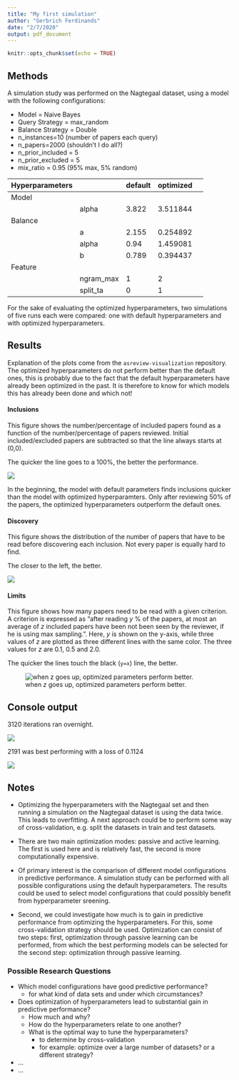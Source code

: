 ```yaml
---
title: "My first simulation"
author: "Gerbrich Ferdinands"
date: "2/7/2020"
output: pdf_document
---
```


```r
knitr::opts_chunk$set(echo = TRUE)
```

## Methods
A simulation study was performed on the Nagtegaal dataset, using a model with the following configurations: 

- Model = Naive Bayes
- Query Strategy = max_random
- Balance Strategy = Double
- n_instances=10 (number of papers each query)
- n_papers=2000 (shouldn't I do all?)
- n_prior_included = 5
- n_prior_excluded = 5
- mix_ratio = 0.95 (95% max, 5% random)


| Hyperparameters |       | default | optimized |   |
|---------|-------|---------|-----------|---|
| Model   |       |         |           |   |
|         | alpha | 3.822     |3.511844   |   |
| Balance |       |         |           |   |
|         |    a  |     2.155 | 0.254892  |   |
|         | alpha |     0.94  | 1.459081  |   |
|         |  b    | 0.789  | 0.394437  |   |   
|Feature  |       |         |           |   |
|         |ngram_max|     1   |   2     |   | 
|         |split_ta|      0   |    1       |   |

For the sake of evaluating the optimized hyperparameters, two simulations of five runs each were compared: one with default hyperparameters and with optimized hyperparameters. 

## Results
  Explanation of the plots come from the ` asreview-visualization` repository.
  The optimized hyperparameters do not perform better than the default ones, this is probably due to the fact that the default hyperparameters have already been optimized in the past. It is therefore to know for which models this has already been done and which not! 

\pagebreak
#### Inclusions

This figure shows the number/percentage of included papers found as a function of the
number/percentage of papers reviewed. Initial included/excluded papers are subtracted so that the line
always starts at (0,0).

The quicker the line goes to a 100%, the better the performance.

![]("figs/myfirstsim/Figure_1.png")

In the beginning, the model with default parameters finds inclusions quicker than the model with optimized hyperparamters.
Only after reviewing 50% of the papers, the optimized hyperparameters outperform the default ones.


\pagebreak
#### Discovery

This figure shows the distribution of the number of papers that have to be read before discovering
each inclusion. Not every paper is equally hard to find.

The closer to the left, the better.

![]("figs/myfirstsim/Figure_2.png")

\pagebreak
#### Limits

This figure shows how many papers need to be read with a given criterion. A criterion is expressed
as "after reading _y_ % of the papers, at most an average of _z_ included papers have been not been
seen by the reviewer, if he is using max sampling.". Here, _y_ is shown on the y-axis, while
three values of _z_ are plotted as three different lines with the same color. The three values for
_z_ are 0.1, 0.5 and 2.0.

The quicker the lines touch the black (`y=x`) line, the better.

![when _z_ goes up, optimized parameters perform better.]("figs/myfirstsim/Figure_3.png")

\pagebreak
## Console output
3120 iterations ran overnight. 

![]("figs/myfirstsim/computation.png")

2191 was best performing with a loss of 0.1124

![]("figs/myfirstsim/optmizationresult.png")


## Notes
- Optimizing the hyperparameters with the Nagtegaal set and then running a simulation on the Nagtegaal dataset is using the data twice. 
  This leads to overfitting. A next approach could be to perform some way of cross-validation, e.g. split the datasets in train and test datasets. 
- There are two main optimization modes: passive and active learning.
  The first is used here and is relatively fast, the second is more computationally expensive. 

- Of primary interest is the comparison of different model configurations in predictive performance. 
  A simulation study can be performed with all possible configurations using the default hyperparameters. 
  The results could be used to select model configurations that could possibly benefit from hyperparameter sreening. 
- Second, we could investigate how much is to gain in predictive performance from optimizing the hyperparameters. 
  For this, some cross-validation strategy should be used. 
  Optimization can consist of two steps: 
  first, optimization through passive learning can be performed, from which the best performing models can be selected for the second step:
  optimization through passive learning. 

### Possible Research Questions 
- Which model configurations have good predictive performance? 
  - for what kind of data sets and under which circumstances? 
- Does optimization of hyperparameters lead to substantial gain in predictive performance? 
  - How much and why? 
  - How do the hyperparameters relate to one another?
  - What is the optimal way to tune the hyperparameters? 
    - to determine by cross-validation 
    - for example: optimize over a large number of datasets? or a different strategy? 
- ... 
- ... 